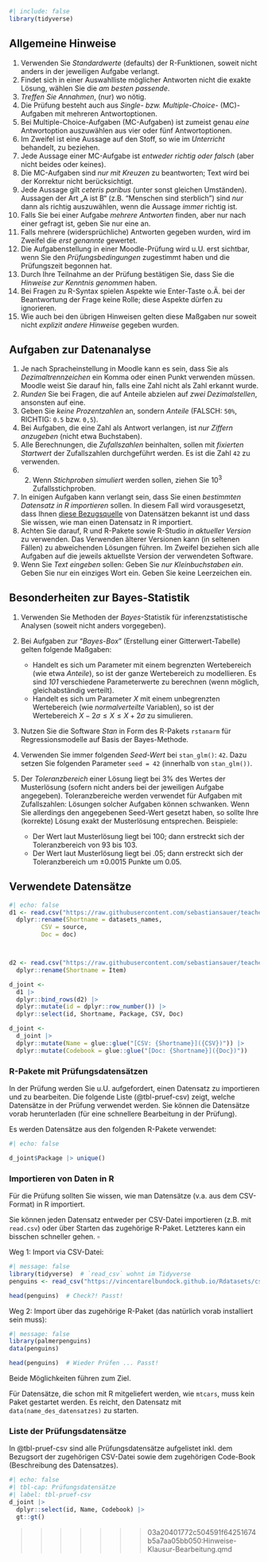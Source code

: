 
```r
#| include: false
library(tidyverse)
```




## Allgemeine Hinweise

1. Verwenden Sie *Standardwerte* (defaults) der R-Funktionen, soweit nicht anders in der jeweiligen Aufgabe verlangt.
2. Findet sich in einer Auswahlliste möglicher Antworten nicht die exakte Lösung, wählen Sie die *am besten passende*.
2.  *Treffen Sie Annahmen*, (nur) wo nötig. 
2.  Die Prüfung besteht auch aus *Single-  bzw. Multiple-Choice*- (MC)-Aufgaben mit mehreren Antwortoptionen.
2.  Bei Multiple-Choice-Aufgaben (MC-Aufgaben) ist zumeist genau *eine* Antwortoption auszuwählen aus vier oder fünf Antwortoptionen.
2.  Im Zweifel ist eine Aussage auf den Stoff, so wie im *Unterricht* behandelt, zu beziehen.
2.  Jede Aussage einer MC-Aufgabe ist *entweder richtig oder falsch* (aber nicht beides oder keines).
2.  Die MC-Aufgaben sind *nur mit Kreuzen* zu beantworten; Text wird bei der Korrektur nicht berücksichtigt.
2.  Jede Aussage gilt *ceteris paribus* (unter sonst gleichen Umständen). Aussagen der Art „A ist B“ (z.B. "Menschen sind sterblich") sind *nur* dann als richtig auszuwählen, wenn die Aussage *immer* richtig ist.
2.  Falls Sie bei einer Aufgabe *mehrere Antworten* finden, aber nur nach einer gefragt ist, geben Sie nur eine an. 
2.  Falls mehrere (widersprüchliche) Antworten gegeben wurden, wird im Zweifel die *erst genannte* gewertet.
2.  Die Aufgabenstellung in einer Moodle-Prüfung wird u.U. erst sichtbar, wenn Sie den *Prüfungsbedingungen* zugestimmt haben und die Prüfungszeit begonnen hat.
3. Durch Ihre Teilnahme an der Prüfung bestätigen Sie, dass Sie die *Hinweise zur Kenntnis genommen* haben.
2.  Bei Fragen zu R-Syntax spielen Aspekte wie Enter-Taste o.Ä. bei der Beantwortung der Frage keine Rolle; diese Aspekte dürfen zu ignorieren.
10. Wie auch bei den übrigen Hinweisen gelten diese Maßgaben nur soweit  nicht *explizit andere Hinweise* gegeben wurden.


## Aufgaben zur Datenanalyse


1.  Je nach Spracheinstellung in Moodle kann es sein, dass Sie als *Dezimaltrennzeichen* ein Komma oder einen Punkt verwenden müssen. Moodle weist Sie darauf hin, falls eine Zahl nicht als Zahl erkannt wurde.
2.  *Runden* Sie bei Fragen, die auf Anteile abzielen auf *zwei Dezimalstellen*, ansonsten auf eine.
2.  Geben Sie *keine Prozentzahlen* an, sondern *Anteile* (FALSCH: `50%`, RICHTIG: `0.5` bzw. `0,5`).
2.  Bei Aufgaben, die eine Zahl als Antwort verlangen, ist *nur Ziffern anzugeben* (nicht etwa Buchstaben).
2.  Alle Berechnungen, die *Zufallszahlen* beinhalten, sollen mit *fixierten Startwert* der Zufallszahlen durchgeführt werden. Es ist die Zahl `42` zu verwenden.
2.  2.  Wenn *Stichproben simuliert* werden sollen, ziehen Sie $10^3$ Zufallsstichproben.
2.  In einigen Aufgaben kann verlangt sein, dass Sie einen *bestimmten Datensatz in R importieren* sollen. In diesem Fall wird vorausgesetzt, dass Ihnen [diese Bezugsquelle](https://vincentarelbundock.github.io/Rdatasets/articles/data.html) von Datensätzen bekannt ist und dass Sie wissen, wie man einen Datensatz in R importiert.
2.  Achten Sie darauf, R und R-Pakete sowie R-Studio *in aktueller Version* zu verwenden. Das Verwenden älterer Versionen kann (in seltenen Fällen) zu abweichenden Lösungen führen. Im Zweifel beziehen sich alle Aufgaben auf die jeweils aktuellste Version der verwendeten Software.
2.  Wenn Sie *Text eingeben* sollen: Geben Sie *nur Kleinbuchstaben ein*. Geben Sie nur ein einziges Wort ein. Geben Sie keine Leerzeichen ein.




## Besonderheiten zur Bayes-Statistik


1.  Verwenden Sie Methoden der *Bayes*-Statistik für inferenzstatistische Analysen (soweit nicht anders vorgegeben).
2.  Bei Aufgaben zur "*Bayes-Box*" (Erstellung einer Gitterwert-Tabelle) gelten folgende Maßgaben:

    -  Handelt es sich um Parameter mit einem begrenzten Wertebereich (wie etwa *Anteile*), so ist der ganze Wertebereich zu modellieren. Es sind *101* verschiedene Parameterwerte zu berechnen (wenn möglich, gleichabständig verteilt).
    - Handelt es sich um Parameter $X$ mit einem unbegrenzten Wertebereich (wie *normalverteilte* Variablen), so ist der Wertebereich $X-2\sigma \le  X \le X+2\sigma$ zu simulieren.
    
3.  Nutzen Sie die Software *Stan* in Form des R-Pakets `rstanarm` für Regressionsmodelle auf Basis der Bayes-Methode.
4.  Verwenden Sie immer folgenden *Seed-Wert* bei `stan_glm()`: `42`. Dazu setzen Sie folgenden Parameter `seed = 42` (innerhalb von `stan_glm())`.
2.  Der *Toleranzbereich* einer Lösung liegt bei 3% des Wertes der Musterlösung (sofern nicht anders bei der jeweiligen Aufgabe angegeben). Toleranzbereiche werden verwendet für Aufgaben mit Zufallszahlen: Lösungen solcher Aufgaben können schwanken. Wenn Sie allerdings den angegebenen Seed-Wert gesetzt haben, so sollte Ihre (korrekte) Lösung exakt der Musterlösung entsprechen. Beispiele: 
    - Der Wert laut Musterlösung liegt bei 100; dann erstreckt sich der Toleranzbereich von 93 bis 103. 
    - Der Wert laut Musterlösung liegt bei .05; dann erstreckt sich der Toleranzbereich um ±0.0015 Punkte um 0.05.





## Verwendete Datensätze



```r
#| echo: false
d1 <- read.csv("https://raw.githubusercontent.com/sebastiansauer/teachertools/main/data/teaching_df.csv") |> 
  dplyr::rename(Shortname = datasets_names,
         CSV = source,
         Doc = doc)



d2 <- read.csv("https://raw.githubusercontent.com/sebastiansauer/teachertools/main/data/datasets-openintro.csv") |> 
  dplyr::rename(Shortname = Item)

d_joint <-
  d1 |>  
  dplyr::bind_rows(d2) |> 
  dplyr::mutate(id = dplyr::row_number()) |> 
  dplyr::select(id, Shortname, Package, CSV, Doc)

d_joint <-
  d_joint |> 
  dplyr::mutate(Name = glue::glue("[CSV: {Shortname}]({CSV})")) |> 
  dplyr::mutate(Codebook = glue::glue("[Doc: {Shortname}]({Doc})")) 
```


### R-Pakete mit Prüfungsdatensätzen

In der Prüfung werden Sie u.U. aufgefordert, einen Datensatz zu importieren und zu bearbeiten.
Die folgende Liste (@tbl-pruef-csv) zeigt, welche Datensätze in der Prüfung verwendet werden.
Sie können die Datensätze vorab herunterladen (für eine schnellere Bearbeitung in der Prüfung).

Es werden Datensätze aus den folgenden R-Pakete verwendet:

```r
#| echo: false

d_joint$Package |> unique()
```


### Importieren von Daten in R

Für die Prüfung sollten Sie wissen, wie man Datensätze (v.a. aus dem CSV-Format) in R importiert.

:::callout-note
Sie können jeden Datensatz entweder per CSV-Datei importieren (z.B. mit `read.csv`) oder über Starten das zugehörige R-Paket.
Letzteres kann ein bisschen schneller gehen. $\square$
:::


Weg 1: Import via CSV-Datei:

```r
#| message: false
library(tidyverse)  # `read_csv` wohnt im Tidyverse
penguins <- read_csv("https://vincentarelbundock.github.io/Rdatasets/csv/palmerpenguins/penguins.csv")

head(penguins)  # Check?! Passt!
```

Weg 2: Import über das zugehörige R-Paket (das natürlich vorab installiert sein muss):

```r
#| message: false
library(palmerpenguins)
data(penguins)

head(penguins)  # Wieder Prüfen ... Passt!
```
Beide Möglichkeiten führen zum Ziel.


Für Datensätze, die schon mit R mitgeliefert werden, wie `mtcars`, 
muss kein Paket gestartet werden.
Es reicht, den Datensatz mit `data(name_des_datensatzes)` zu starten. 


### Liste der Prüfungsdatensätze

In @tbl-pruef-csv sind alle Prüfungsdatensätze aufgelistet inkl. dem Bezugsort der zugehörigen CSV-Datei sowie dem zugehörigen Code-Book (Beschreibung des Datensatzes).



```r
#| echo: false
#| tbl-cap: Prüfungsdatensätze
#| label: tbl-pruef-csv
d_joint |> 
  dplyr::select(id, Name, Codebook) |> 
  gt::gt()
```
>>>>>>> 03a20401772c504591f64251674b5a7aa05bb050:Hinweise-Klausur-Bearbeitung.qmd


